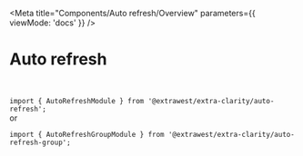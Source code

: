 

<Meta
  title="Components/Auto refresh/Overview"
  parameters={{
    viewMode: 'docs'
  }}
/>

# Auto refresh

<br/>

`import { AutoRefreshModule } from '@extrawest/extra-clarity/auto-refresh';`
<br/>
or

`import { AutoRefreshGroupModule } from '@extrawest/extra-clarity/auto-refresh-group';`


